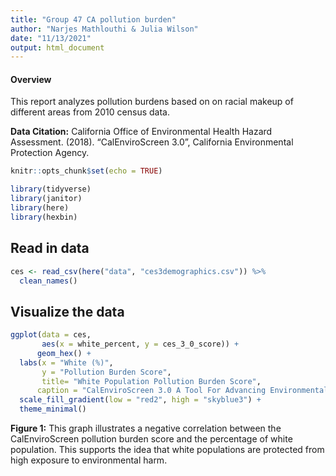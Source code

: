 ```yaml
---
title: "Group 47 CA pollution burden"
author: "Narjes Mathlouthi & Julia Wilson"
date: "11/13/2021"
output: html_document
---
```



#### Overview
This report analyzes pollution burdens based on on racial makeup of different areas from 2010 census data. 

**Data Citation:** 
California Office of Environmental Health Hazard Assessment. (2018). "CalEnviroScreen 3.0",         California Environmental Protection Agency.


```r
knitr::opts_chunk$set(echo = TRUE)

library(tidyverse)
library(janitor)
library(here)
library(hexbin)

```


## Read in data

```r

ces <- read_csv(here("data", "ces3demographics.csv")) %>% 
  clean_names()


```


## Visualize the data

```r
ggplot(data = ces, 
       aes(x = white_percent, y = ces_3_0_score)) +
      geom_hex() +
  labs(x = "White (%)",
       y = "Pollution Burden Score",
       title= "White Population Pollution Burden Score",
      caption = "CalEnviroScreen 3.0 A Tool For Advancing EnvironmentalJustice") + 
  scale_fill_gradient(low = "red2", high = "skyblue3") +
  theme_minimal()
```

**Figure 1:** This graph illustrates a negative correlation between the CalEnviroScreen pollution burden score and the percentage of white population. This supports the idea that white populations are protected from high exposure to environmental harm. 